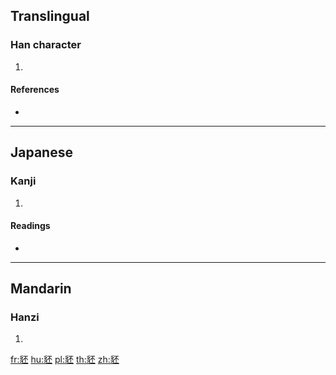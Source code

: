 {{character info/new}}
==Translingual==

===Han character===
{{Han char|rn=153|rad=豸|as=05|sn=12|four=|canj=BHMFM}}

# {{defn|Han|sort=豸05}}

====References====
* {{Han ref|kx=1200.140|dkj=36515|dj=1662.170|hdz=63909.150|uh=8C7E|ud=35966}}

----

==Japanese==

===Kanji===
{{ja-kanji|grade=|rs=豸05}}

# {{defn|lang=ja|sort=豸05}}

====Readings====
* {{ja-readings|on=[[ひ]] (hi)|kun=[[こだめき]] (kodameki)|nanori=}}

----

==Mandarin==

===Hanzi===
{{cmn-hanzi|pin=[[pī]] ([[pi1]])|wg=p'i<sup>1</sup>}}

# {{defn|lang=cmn|sort=豸05}}

[[fr:豾]]
[[hu:豾]]
[[pl:豾]]
[[th:豾]]
[[zh:豾]]
